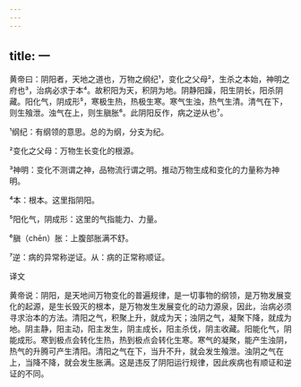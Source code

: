 ```yaml
---
---
---
```

title: 一
---




黄帝曰：阴阳者，天地之道也，万物之纲纪¹，变化之父母²，生杀之本始，神明之府也³，治病必求于本⁴。故积阳为天，积阴为地。阴静阳躁，阳生阴长，阳杀阴藏。阳化气，阴成形⁵，寒极生热，热极生寒。寒气生浊，热气生清。清气在下，则生飱泄。浊气在上，则生䐜胀⁶。此阴阳反作，病之逆从也⁷。

¹纲纪：有纲领的意思。总的为纲，分支为纪。

²变化之父母：万物生长变化的根源。

³神明：变化不测谓之神，品物流行谓之明。推动万物生成和变化的力量称为神明。

⁴本：根本。这里指阴阳。

⁵阳化气，阴成形：这里的气指能力、力量。

⁶䐜（chēn）胀：上腹部胀满不舒。

⁷逆：病的异常称逆证。从：病的正常称顺证。

译文

黄帝说：阴阳，是天地间万物变化的普遍规律，是一切事物的纲领，是万物发展变化的起源，是生长毁灭的根本，是万物发生发展变化的动力源泉，因此，治病必须寻求治本的方法。清阳之气，积聚上升，就成为天；浊阴之气，凝聚下降，就成为地。阴主静，阳主动，阳主发生，阴主成长，阳主杀伐，阴主收藏。阳能化气，阴能成形。寒到极点会转化生热，热到极点会转化生寒。寒气的凝聚，能产生浊阴，热气的升腾可产生清阳。清阳之气在下，当升不升，就会发生飱泄。浊阴之气在上，当降不降，就会发生胀满。这是违反了阴阳运行规律，因此疾病也有顺证和逆证的不同。